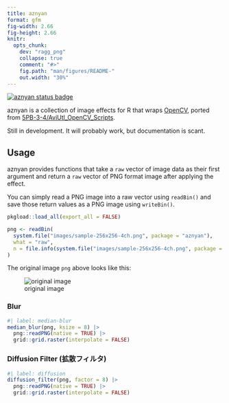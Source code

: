 ```yaml
---
title: aznyan
format: gfm
fig-width: 2.66
fig-height: 2.66
knitr:
  opts_chunk:
    dev: "ragg_png"
    collapse: true
    comment: "#>"
    fig.path: "man/figures/README-"
    out.width: "30%"
---
```


<!-- README.md is generated from README.qmd. Please edit that file -->

<!-- badges: start -->
[![aznyan status badge](https://paithiov909.r-universe.dev/aznyan/badges/version)](https://paithiov909.r-universe.dev/aznyan)
<!-- badges: end -->

aznyan is a collection of image effects for R that wraps [OpenCV](https://opencv.org/),
ported from [5PB-3-4/AviUtl_OpenCV_Scripts](https://github.com/5PB-3-4/AviUtl_OpenCV_Scripts).

Still in development. It will probably work, but documentation is scant.


## Usage

aznyan provides functions that take a `raw` vector of image data as their first argument
and return a `raw` vector of PNG format image after applying the effect.

You can simply read a PNG image into a raw vector using `readBin()` and
save those return values as a PNG image using `writeBin()`.

```r
pkgload::load_all(export_all = FALSE)

png <- readBin(
  system.file("images/sample-256x256-4ch.png", package = "aznyan"),
  what = "raw",
  n = file.info(system.file("images/sample-256x256-4ch.png", package = "aznyan"))$size
)
```

The original image `png` above looks like this:

![original image](inst/images/sample-256x256-4ch.png)


### Blur

```r
#| label: median-blur
median_blur(png, ksize = 8) |>
  png::readPNG(native = TRUE) |>
  grid::grid.raster(interpolate = FALSE)
```

### Diffusion Filter (拡散フィルタ)

```r
#| label: diffusion
diffusion_filter(png, factor = 8) |>
  png::readPNG(native = TRUE) |>
  grid::grid.raster(interpolate = FALSE)
```
